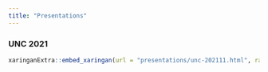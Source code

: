 ```yaml
---
title: "Presentations"
---
```



### UNC 2021

```r
xaringanExtra::embed_xaringan(url = "presentations/unc-202111.html", ratio = "16:9")
```
